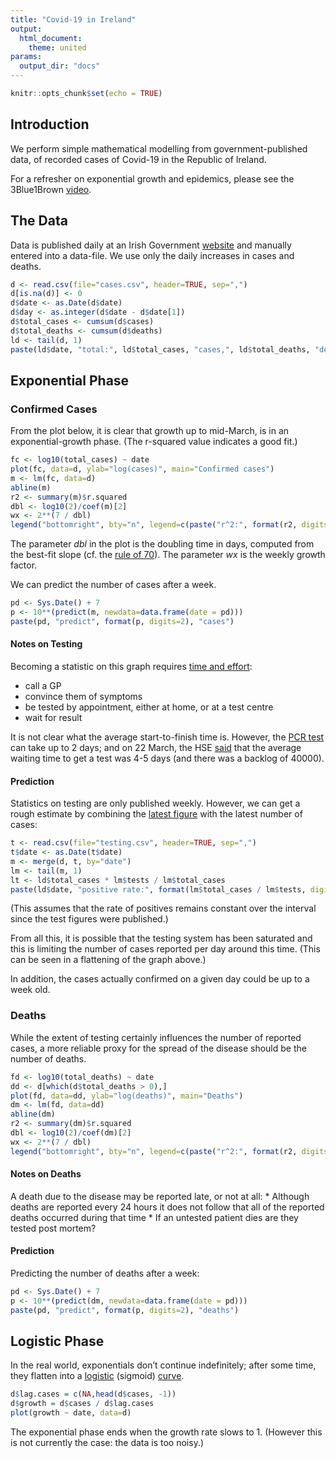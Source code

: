 ```yaml
---
title: "Covid-19 in Ireland"
output: 
  html_document:
    theme: united
params:
  output_dir: "docs"
---
```


```r
knitr::opts_chunk$set(echo = TRUE)
```
## Introduction

We perform simple mathematical modelling from government-published data, of recorded cases of Covid-19 in the Republic of Ireland.

For a refresher on exponential growth and epidemics, please see the 3Blue1Brown [video](https://www.youtube.com/watch?v=Kas0tIxDvrg).

## The Data

Data is published daily at an Irish Government [website](https://www.gov.ie/en/news/7e0924-latest-updates-on-covid-19-coronavirus/) and manually entered into a data-file. We use only the daily increases in cases and deaths.

```r
d <- read.csv(file="cases.csv", header=TRUE, sep=",")
d[is.na(d)] <- 0
d$date <- as.Date(d$date)
d$day <- as.integer(d$date - d$date[1])
d$total_cases <- cumsum(d$cases)
d$total_deaths <- cumsum(d$deaths)
ld <- tail(d, 1)
paste(ld$date, "total:", ld$total_cases, "cases,", ld$total_deaths, "deaths")
```

## Exponential Phase

### Confirmed Cases

From the plot below, it is clear that growth up to mid-March, is in an exponential-growth phase. (The r-squared value indicates a good fit.)

```r
fc <- log10(total_cases) ~ date
plot(fc, data=d, ylab="log(cases)", main="Confirmed cases")
m <- lm(fc, data=d)
abline(m)
r2 <- summary(m)$r.squared
dbl <- log10(2)/coef(m)[2]
wx <- 2**(7 / dbl)
legend("bottomright", bty="n", legend=c(paste("r^2:", format(r2, digits=2)), paste("dbl:", format(dbl, digits=2), "days"), paste("wx:", format(wx, digits=2))))
```

The parameter $dbl$ in the plot is the doubling time in days, computed from the best-fit slope (cf. the [rule of 70](https://en.wikipedia.org/wiki/Rule_of_72)). The parameter $wx$ is the weekly growth factor.

We can predict the number of cases after a week.

```r
pd <- Sys.Date() + 7
p <- 10**(predict(m, newdata=data.frame(date = pd)))
paste(pd, "predict", format(p, digits=2), "cases")
```

#### Notes on Testing

Becoming a statistic on this graph requires [time and effort](https://www2.hse.ie/conditions/coronavirus/coronavirus.html):

  * call a GP
  * convince them of symptoms
  * be tested by appointment, either at home, or at a test centre
  * wait for result

It is not clear what the average start-to-finish time is. However, the [PCR test](https://en.wikipedia.org/wiki/COVID-19_testing) can take up to 2 days; and on 22 March, the HSE [said](https://www.thejournal.ie/covid19-tests-ireland-5054061-Mar2020/) that the average waiting time to get a test was 4-5 days (and there was a backlog of 40000).

#### Prediction

Statistics on testing are only published weekly. However, we can get a rough estimate by combining the [latest figure](https://www.rte.ie/news/coronavirus/2020/0317/1123663-coronavirus-ireland/) with the latest number of cases:

```r
t <- read.csv(file="testing.csv", header=TRUE, sep=",")
t$date <- as.Date(t$date)
m <- merge(d, t, by="date")
lm <- tail(m, 1)
lt <- ld$total_cases * lm$tests / lm$total_cases
paste(ld$date, "positive rate:", format(lm$total_cases / lm$tests, digits=2), "tests:", format(lt, digits=2), "(estimated)")
```

(This assumes that the rate of positives remains constant over the interval since the test figures were published.)

From all this, it is possible that the testing system has been saturated and this is limiting the number of cases reported per day around this time. (This can be seen in a flattening of the graph above.) 

In addition, the cases actually confirmed on a given day could be up to a week old.

### Deaths

While the extent of testing certainly influences the number of reported cases, a more
reliable proxy for the spread of the disease should be the number of deaths.

```r
fd <- log10(total_deaths) ~ date
dd <- d[which(d$total_deaths > 0),]
plot(fd, data=dd, ylab="log(deaths)", main="Deaths")
dm <- lm(fd, data=dd)
abline(dm)
r2 <- summary(dm)$r.squared
dbl <- log10(2)/coef(dm)[2]
wx <- 2**(7 / dbl)
legend("bottomright", bty="n", legend=c(paste("r^2:", format(r2, digits=2)), paste("dbl:", format(dbl, digits=2), "days"), paste("wx:", format(wx, digits=2))))
```

#### Notes on Deaths

A death due to the disease may be reported late, or not at all:
  * Although deaths are reported every 24 hours it does not follow that all of the reported deaths occurred during that time
  * If an untested patient dies are they tested post mortem?

#### Prediction

Predicting the number of deaths after a week:

```r
pd <- Sys.Date() + 7
p <- 10**(predict(dm, newdata=data.frame(date = pd)))
paste(pd, "predict", format(p, digits=2), "deaths")
```

## Logistic Phase
In the real world, exponentials don't continue indefinitely; after some time, they flatten into a [logistic](https://en.wikipedia.org/wiki/Logistic_function) (sigmoid) [curve](http://www.sci.wsu.edu/math/faculty/hudelson/logisticlesson.html).

```r
d$lag.cases = c(NA,head(d$cases, -1))
d$growth = d$cases / d$lag.cases
plot(growth ~ date, data=d)
```

The exponential phase ends when the growth rate slows to 1. (However this is not currently the case: the data is too noisy.)